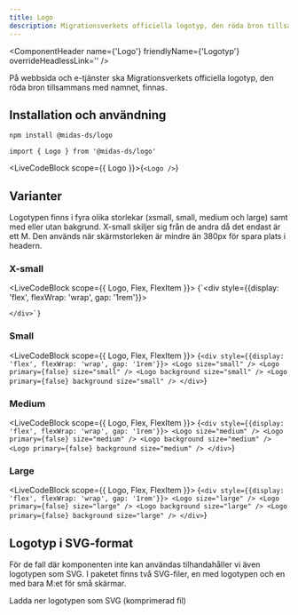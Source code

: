 ```yaml
---
title: Logo
description: Migrationsverkets officiella logotyp, den röda bron tillsammans med namnet
---
```




<ComponentHeader
  name={'Logo'}
  friendlyName={'Logotyp'}
  overrideHeadlessLink=''
/>

På webbsida och e-tjänster ska Migrationsverkets officiella logotyp, den röda bron tillsammans med namnet, finnas.

## Installation och användning

```bash npm2yarn
npm install @midas-ds/logo
```

```tsx
import { Logo } from '@midas-ds/logo'
```

<LiveCodeBlock scope={{ Logo }}>{`<Logo />`}</LiveCodeBlock>

## Varianter

Logotypen finns i fyra olika storlekar (xsmall, small, medium och large) samt med eller utan bakgrund. X-small skiljer sig från de andra då det endast är ett M. Den används när skärmstorleken är mindre än 380px för spara plats i headern.

### X-small

<LiveCodeBlock scope={{ Logo, Flex, FlexItem }}>
  {`<div style={{display: 'flex', flexWrap: 'wrap', gap: '1rem'}}>
    <Logo size="x-small" />
    <Logo primary={false} size="x-small" />
    <Logo background size="x-small" /> 
    <Logo primary={false} background size="x-small" />

    </div>`}

</LiveCodeBlock>

### Small

<LiveCodeBlock scope={{ Logo, Flex, FlexItem }}>
  {`<div style={{display: 'flex', flexWrap: 'wrap', gap: '1rem'}}>
      <Logo size="small" />
      <Logo primary={false} size="small" />
      <Logo background size="small" />
      <Logo primary={false} background size="small" />
    </div>`}
</LiveCodeBlock>

### Medium

<LiveCodeBlock scope={{ Logo, Flex, FlexItem }}>
  {`<div style={{display: 'flex', flexWrap: 'wrap', gap: '1rem'}}>
      <Logo size="medium" />
      <Logo primary={false} size="medium" />
      <Logo background size="medium" />
      <Logo primary={false} background size="medium" />
    </div>`}
</LiveCodeBlock>

### Large

<LiveCodeBlock scope={{ Logo, Flex, FlexItem }}>
  {`<div style={{display: 'flex', flexWrap: 'wrap', gap: '1rem'}}>
      <Logo size="large" />
      <Logo primary={false} size="large" />
      <Logo background size="large" />
      <Logo primary={false} background size="large" />
    </div>`}
</LiveCodeBlock>

## Logotyp i SVG-format

För de fall där komponenten inte kan användas tilhandahåller vi även logotypen som SVG. I paketet finns två SVG-filer, en med logotypen och en med bara M:et för små skärmar.

<Link
  target='_blank'
  href={require('/files/Mig_logo_SVG.zip').default}
  download
>
  Ladda ner logotypen som SVG (komprimerad fil)
</Link>
